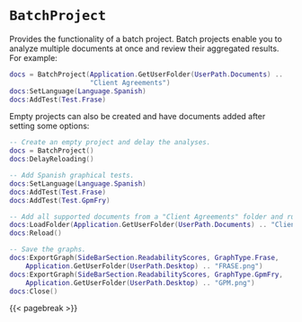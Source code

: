 # `BatchProject`

Provides the functionality of a batch project.
Batch projects enable you to analyze multiple documents at once and review their aggregated results.
For\index{examples!creating a batch project} example\index{projects!creating from a folder}:

``` .lua
docs = BatchProject(Application.GetUserFolder(UserPath.Documents) ..
                    "Client Agreements")
docs:SetLanguage(Language.Spanish)
docs:AddTest(Test.Frase)
```

Empty projects can also be created and have documents added after setting some options:

``` .lua
-- Create an empty project and delay the analyses.
docs = BatchProject()
docs:DelayReloading()

-- Add Spanish graphical tests.
docs:SetLanguage(Language.Spanish)
docs:AddTest(Test.Frase)
docs:AddTest(Test.GpmFry)

-- Add all supported documents from a "Client Agreements" folder and run all analyses.
docs:LoadFolder(Application.GetUserFolder(UserPath.Documents) .. "Client Agreements")
docs:Reload()

-- Save the graphs.
docs:ExportGraph(SideBarSection.ReadabilityScores, GraphType.Frase,
    Application.GetUserFolder(UserPath.Desktop) .. "FRASE.png")
docs:ExportGraph(SideBarSection.ReadabilityScores, GraphType.GpmFry,
    Application.GetUserFolder(UserPath.Desktop) .. "GPM.png")
docs:Close()
```

{{< pagebreak >}}
